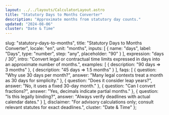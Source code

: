 ```yaml
---
layout: ../../layouts/CalculatorLayout.astro
title: "Statutory Days to Months Converter"
description: "Approximate months from statutory day counts."
updated: "2024-08-06"
cluster: "Date & Time"
---
```



  slug: "statutory-days-to-months",
  title: "Statutory Days to Months Converter",
  locale: "en",
  unit: "months",
  inputs: [
    { name: "days", label: "Days", type: "number", step: "any", placeholder: "90" }
  ],
  expression: "days / 30",
  intro: "Convert legal or contractual time limits expressed in days into an approximate number of months.",
  examples: [
    { description: "90 days ⇒ 3 months" },
    { description: "45 days ⇒ 1.5 months" }
  ],
  faqs: [
    { question: "Why use 30 days per month?", answer: "Many legal contexts treat a month as 30 days for simplicity." },
    { question: "Does it consider leap years?", answer: "No, it uses a fixed 30-day month." },
    { question: "Can I convert fractions?", answer: "Yes, decimals indicate partial months." },
    { question: "Is this legally binding?", answer: "Always verify deadlines with actual calendar dates." }
  ],
  disclaimer: "For advisory calculations only; consult relevant statutes for exact deadlines.",
  cluster: "Date & Time"
};

<Calculator schema={schema} />

